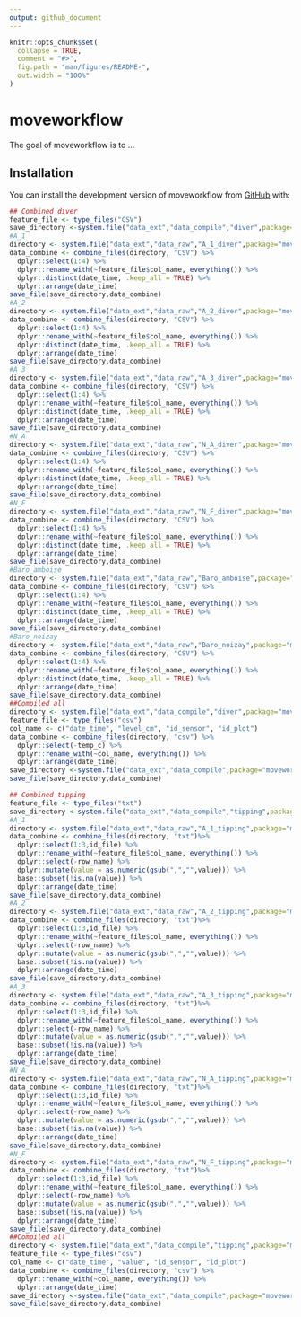 ```yaml
---
output: github_document
---
```


<!-- README.md is generated from README.Rmd. Please edit that file -->

```r
knitr::opts_chunk$set(
  collapse = TRUE,
  comment = "#>",
  fig.path = "man/figures/README-",
  out.width = "100%"
)
```

# moveworkflow

<!-- badges: start -->
<!-- badges: end -->

The goal of moveworkflow is to ...

## Installation

You can install the development version of moveworkflow from [GitHub](https://github.com/) with:


``` r
## Combined diver
feature_file <- type_files("CSV")
save_directory <-system.file("data_ext","data_compile","diver",package="moveworkflow", mustWork=TRUE)
#A_1
directory <- system.file("data_ext","data_raw","A_1_diver",package="moveworkflow", mustWork=TRUE)
data_combine <- combine_files(directory, "CSV") %>% 
  dplyr::select(1:4) %>% 
  dplyr::rename_with(~feature_file$col_name, everything()) %>% 
  dplyr::distinct(date_time, .keep_all = TRUE) %>% 
  dplyr::arrange(date_time)
save_file(save_directory,data_combine)
#A_2
directory <- system.file("data_ext","data_raw","A_2_diver",package="moveworkflow", mustWork=TRUE)
data_combine <- combine_files(directory, "CSV") %>% 
  dplyr::select(1:4) %>% 
  dplyr::rename_with(~feature_file$col_name, everything()) %>% 
  dplyr::distinct(date_time, .keep_all = TRUE) %>% 
  dplyr::arrange(date_time)
save_file(save_directory,data_combine)
#A_3
directory <- system.file("data_ext","data_raw","A_3_diver",package="moveworkflow", mustWork=TRUE)
data_combine <- combine_files(directory, "CSV") %>% 
  dplyr::select(1:4) %>% 
  dplyr::rename_with(~feature_file$col_name, everything()) %>% 
  dplyr::distinct(date_time, .keep_all = TRUE) %>% 
  dplyr::arrange(date_time)
save_file(save_directory,data_combine)
#N_A
directory <- system.file("data_ext","data_raw","N_A_diver",package="moveworkflow", mustWork=TRUE)
data_combine <- combine_files(directory, "CSV") %>% 
  dplyr::select(1:4) %>% 
  dplyr::rename_with(~feature_file$col_name, everything()) %>% 
  dplyr::distinct(date_time, .keep_all = TRUE) %>% 
  dplyr::arrange(date_time)
save_file(save_directory,data_combine)
#N_F
directory <- system.file("data_ext","data_raw","N_F_diver",package="moveworkflow", mustWork=TRUE)
data_combine <- combine_files(directory, "CSV") %>% 
  dplyr::select(1:4) %>% 
  dplyr::rename_with(~feature_file$col_name, everything()) %>% 
  dplyr::distinct(date_time, .keep_all = TRUE) %>% 
  dplyr::arrange(date_time)
save_file(save_directory,data_combine)
#Baro_amboise
directory <- system.file("data_ext","data_raw","Baro_amboise",package="moveworkflow", mustWork=TRUE)
data_combine <- combine_files(directory, "CSV") %>% 
  dplyr::select(1:4) %>% 
  dplyr::rename_with(~feature_file$col_name, everything()) %>% 
  dplyr::distinct(date_time, .keep_all = TRUE) %>% 
  dplyr::arrange(date_time)
save_file(save_directory,data_combine)
#Baro_noizay
directory <- system.file("data_ext","data_raw","Baro_noizay",package="moveworkflow", mustWork=TRUE)
data_combine <- combine_files(directory, "CSV") %>% 
  dplyr::select(1:4) %>% 
  dplyr::rename_with(~feature_file$col_name, everything()) %>% 
  dplyr::distinct(date_time, .keep_all = TRUE) %>% 
  dplyr::arrange(date_time)
save_file(save_directory,data_combine)
##Compiled all
directory <- system.file("data_ext","data_compile","diver",package="moveworkflow", mustWork=TRUE)
feature_file <- type_files("csv")
col_name <- c("date_time", "level_cm", "id_sensor", "id_plot")
data_combine <- combine_files(directory, "csv") %>% 
  dplyr::select(-temp_c) %>% 
  dplyr::rename_with(~col_name, everything()) %>% 
  dplyr::arrange(date_time)
save_directory <-system.file("data_ext","data_compile",package="moveworkflow", mustWork=TRUE)
save_file(save_directory,data_combine)
```

``` r
## Combined tipping
feature_file <- type_files("txt")
save_directory <-system.file("data_ext","data_compile","tipping",package="moveworkflow", mustWork=TRUE)
#A_1
directory <- system.file("data_ext","data_raw","A_1_tipping",package="moveworkflow", mustWork=TRUE)
data_combine <- combine_files(directory, "txt")%>% 
  dplyr::select(1:3,id_file) %>% 
  dplyr::rename_with(~feature_file$col_name, everything()) %>%
  dplyr::select(-row_name) %>% 
  dplyr::mutate(value = as.numeric(gsub(",","",value))) %>%
  base::subset(!is.na(value)) %>% 
  dplyr::arrange(date_time)
save_file(save_directory,data_combine)
#A_2
directory <- system.file("data_ext","data_raw","A_2_tipping",package="moveworkflow", mustWork=TRUE)
data_combine <- combine_files(directory, "txt")%>% 
  dplyr::select(1:3,id_file) %>% 
  dplyr::rename_with(~feature_file$col_name, everything()) %>%
  dplyr::select(-row_name) %>% 
  dplyr::mutate(value = as.numeric(gsub(",","",value))) %>%
  base::subset(!is.na(value)) %>% 
  dplyr::arrange(date_time)
save_file(save_directory,data_combine)
#A_3
directory <- system.file("data_ext","data_raw","A_3_tipping",package="moveworkflow", mustWork=TRUE)
data_combine <- combine_files(directory, "txt")%>% 
  dplyr::select(1:3,id_file) %>% 
  dplyr::rename_with(~feature_file$col_name, everything()) %>%
  dplyr::select(-row_name) %>% 
  dplyr::mutate(value = as.numeric(gsub(",","",value))) %>%
  base::subset(!is.na(value)) %>% 
  dplyr::arrange(date_time)
save_file(save_directory,data_combine)
#N_A
directory <- system.file("data_ext","data_raw","N_A_tipping",package="moveworkflow", mustWork=TRUE)
data_combine <- combine_files(directory, "txt")%>% 
  dplyr::select(1:3,id_file) %>% 
  dplyr::rename_with(~feature_file$col_name, everything()) %>%
  dplyr::select(-row_name) %>% 
  dplyr::mutate(value = as.numeric(gsub(",","",value))) %>%
  base::subset(!is.na(value)) %>% 
  dplyr::arrange(date_time)
save_file(save_directory,data_combine)
#N_F
directory <- system.file("data_ext","data_raw","N_F_tipping",package="moveworkflow", mustWork=TRUE)
data_combine <- combine_files(directory, "txt")%>% 
  dplyr::select(1:3,id_file) %>% 
  dplyr::rename_with(~feature_file$col_name, everything()) %>%
  dplyr::select(-row_name) %>% 
  dplyr::mutate(value = as.numeric(gsub(",","",value))) %>%
  base::subset(!is.na(value)) %>% 
  dplyr::arrange(date_time)
save_file(save_directory,data_combine)
##Compiled all
directory <- system.file("data_ext","data_compile","tipping",package="moveworkflow", mustWork=TRUE)
feature_file <- type_files("csv")
col_name <- c("date_time", "value", "id_sensor", "id_plot")
data_combine <- combine_files(directory, "csv") %>% 
  dplyr::rename_with(~col_name, everything()) %>% 
  dplyr::arrange(date_time)
save_directory <-system.file("data_ext","data_compile",package="moveworkflow", mustWork=TRUE)
save_file(save_directory,data_combine)
```

